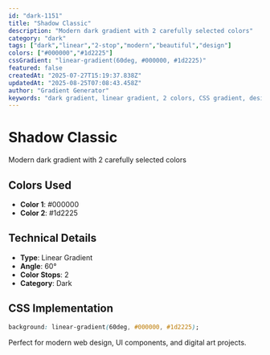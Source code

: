 ```yaml
---
id: "dark-1151"
title: "Shadow Classic"
description: "Modern dark gradient with 2 carefully selected colors"
category: "dark"
tags: ["dark","linear","2-stop","modern","beautiful","design"]
colors: ["#000000","#1d2225"]
cssGradient: "linear-gradient(60deg, #000000, #1d2225)"
featured: false
createdAt: "2025-07-27T15:19:37.838Z"
updatedAt: "2025-08-25T07:08:43.458Z"
author: "Gradient Generator"
keywords: "dark gradient, linear gradient, 2 colors, CSS gradient, design, #000000, #1d2225"
---
```


# Shadow Classic

Modern dark gradient with 2 carefully selected colors

## Colors Used
- **Color 1**: #000000
- **Color 2**: #1d2225

## Technical Details
- **Type**: Linear Gradient
- **Angle**: 60°
- **Color Stops**: 2
- **Category**: Dark

## CSS Implementation
```css
background: linear-gradient(60deg, #000000, #1d2225);
```

Perfect for modern web design, UI components, and digital art projects.
